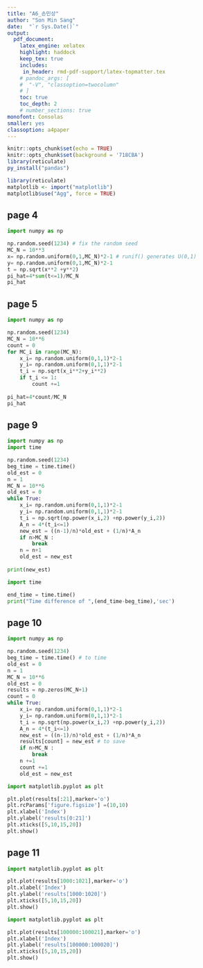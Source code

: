 ```yaml
---
title: "A6_손민상"
author: "Son Min Sang"  
date:  "`r Sys.Date()`"  
output:   
  pdf_document:  
    latex_engine: xelatex
    highlight: haddock  
    keep_tex: true  
    includes:
     in_header: rmd-pdf-support/latex-topmatter.tex
    # pandoc_args: [
    #  "-V", "classoption=twocolumn"
    # ]
    toc: true   
    toc_depth: 2  
    # number_sections: true  
monofont: Consolas
smaller: yes
classoption: a4paper
---
```


```r
knitr::opts_chunk$set(echo = TRUE)
knitr::opts_chunk$set(background = '718CBA')
library(reticulate)
py_install("pandas")
```

```r
library(reticulate)
matplotlib <- import("matplotlib")
matplotlib$use("Agg", force = TRUE)
```

\newpage
## page 4
```python
import numpy as np

np.random.seed(1234) # fix the random seed
MC_N = 10**3
x= np.random.uniform(0,1,MC_N)*2-1 # runif() generates U(0,1)
y= np.random.uniform(0,1,MC_N)*2-1
t = np.sqrt(x**2 +y**2)
pi_hat=4*sum(t<=1)/MC_N
pi_hat
```

## page 5

```python
import numpy as np

np.random.seed(1234)
MC_N = 10**6
count = 0 
for MC_i in range(MC_N):
    x_i= np.random.uniform(0,1,1)*2-1
    y_i= np.random.uniform(0,1,1)*2-1
    t_i = np.sqrt(x_i**2+y_i**2)
    if t_i <= 1:
        count +=1
    
pi_hat=4*count/MC_N
pi_hat
```


\newpage

## page 9

```python
import numpy as np
import time

np.random.seed(1234)
beg_time = time.time()
old_est = 0 
n = 1
MC_N = 10**6
old_est = 0
while True:
    x_i= np.random.uniform(0,1,1)*2-1
    y_i= np.random.uniform(0,1,1)*2-1
    t_i = np.sqrt(np.power(x_i,2) +np.power(y_i,2))
    A_n = 4*(t_i<=1)
    new_est = ((n-1)/n)*old_est + (1/n)*A_n
    if n>MC_N :
        break
    n = n+1
    old_est = new_est
    
print(new_est)
```

```python
import time

end_time = time.time()
print("Time difference of ",(end_time-beg_time),'sec')
```


\newpage
## page 10

```python
import numpy as np

np.random.seed(1234)
beg_time = time.time() # to time
old_est = 0 
n = 1
MC_N = 10**6
old_est = 0
results = np.zeros(MC_N+1)
count = 0 
while True:
    x_i= np.random.uniform(0,1,1)*2-1
    y_i= np.random.uniform(0,1,1)*2-1
    t_i = np.sqrt(np.power(x_i,2) +np.power(y_i,2))
    A_n = 4*(t_i<=1)
    new_est = ((n-1)/n)*old_est + (1/n)*A_n
    results[count] = new_est # to save
    if n>MC_N :
        break
    n +=1
    count +=1
    old_est = new_est
```

\newpage

```python
import matplotlib.pyplot as plt

plt.plot(results[:21],marker='o')
plt.rcParams['figure.figsize'] =(10,10)
plt.xlabel('Index')
plt.ylabel('results[0:21]')
plt.xticks([5,10,15,20])
plt.show()
```

\newpage

## page 11
```python
import matplotlib.pyplot as plt

plt.plot(results[1000:1021],marker='o')
plt.xlabel('Index')
plt.ylabel('results[1000:1020]')
plt.xticks([5,10,15,20])
plt.show()
```

\newpage


```python
import matplotlib.pyplot as plt

plt.plot(results[100000:100021],marker='o')
plt.xlabel('Index')
plt.ylabel('results[100000:100020]')
plt.xticks([5,10,15,20])
plt.show()
```